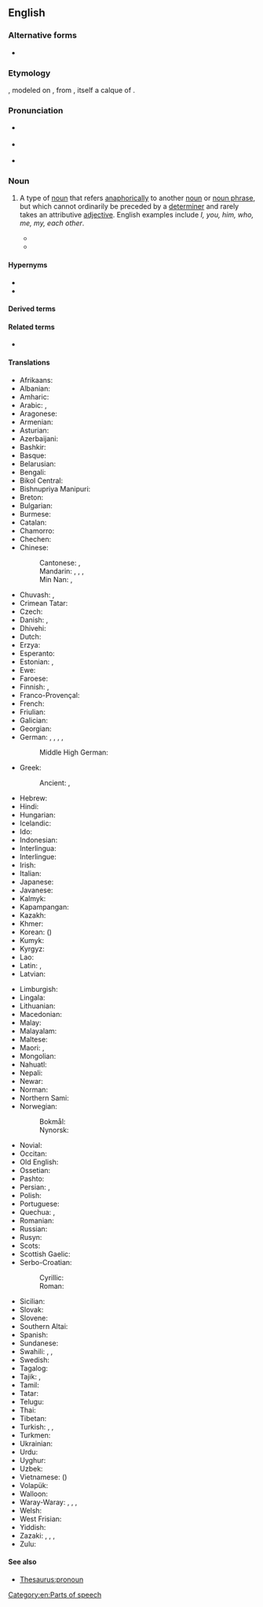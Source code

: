 ==English==
{{wikipedia}}

===Alternative forms===
* {{l|en|pronoune}} {{q|obsolete}}

===Etymology===
{{prefix|en|pro|noun}}, modeled on {{der|en|frm|pronom}}, from {{der|en|la|pronomen}}, itself a calque of {{der|en|grc|ᾰ̓ντωνῠμῐ́ᾱ}}.

===Pronunciation===
* {{a|RP}} {{IPA|en|/ˈpɹəʊnaʊn/}}
* {{a|US}} {{IPA|en|/ˈpɹoʊ.naʊn/}}
* {{audio|en|en-us-pronoun.ogg|Audio (US)}}

===Noun===
{{en-noun}}

# {{lb|en|grammar}} A type of [[noun]] that refers [[anaphora|anaphorically]] to another [[noun]] or [[noun phrase]], but which cannot ordinarily be preceded by a [[determiner]] and rarely takes an attributive [[adjective]]. English examples include ''I, you, him, who, me, my, each other''.
#* {{quote-book|en|year=2013|author=Nicholas Brownless|chapter=Spoken Discourse in Early English Newspapers|editor=Joad Raymond|title=News Networks in Seventeenth Century Britain and Europe|page=72|passage=As here the possessive '''pronoun''' 'our' has inclusive reference in that it a priori includes both the editor and reader, its presense amounts to a kind of pronominal bonding between writer and reader.}}
#* {{quote-book|en|year=2014|author=N. M. Gwynne|title=Gwynne's Latin: The ''Ultimate'' Introduction to Latin Including the Latin in Everyday English|publisher=Random House (ebook without page numbers)|passage=''Meus'' and ''tuus'' are called ''adjectival '''pronouns''''' – or alternatively ''possessive adjectives''.}}

====Hypernyms====
* {{l|en|part of speech}}
* {{l|en|pro-form}}

====Derived terms====
{{der3|en
|adjective pronoun|adjectival pronoun|demonstrative pronoun|pronoun demonstrative|determinative pronoun|emphasizing pronoun|indefinite pronoun|intensive pronoun|interrogative pronoun|object pronoun|personal pronoun|possessive pronoun|reciprocal pronoun|reflexive pronoun|relative pronoun|subject pronoun|substantive pronoun|substantival pronoun|gender-neutral pronoun|epicene pronoun|reflexive possessive pronoun|prepositional pronoun|resumptive pronoun|play the pronoun game
}}

====Related terms====
* {{l|en|pronominal}}

====Translations====
{{trans-top|type of noun}}
* Afrikaans: {{t+|af|voornaamwoord}}
* Albanian: {{t+|sq|përemri|m}}
* Amharic: {{t|am|ተውላጠ ስም}}
* Arabic: {{t+|ar|ضَمِير|m}}, {{t+|ar|ضَمَائِرُ|m-p}}
* Aragonese: {{t-needed|an}}
* Armenian: {{t+|hy|դերանուն}}
* Asturian: {{t+|ast|pronome}}
* Azerbaijani: {{t|az|əvəzlik}}
* Bashkir: {{t|ba|алмаш|sc=Cyrl}}
* Basque: {{t|eu|izenordain}}
* Belarusian: {{t|be|займе́ннік|m|sc=Cyrl}}
* Bengali: {{t|bn|সর্বনাম}}
* Bikol Central: {{t+|bcl|panangli}}
* Bishnupriya Manipuri: {{t-needed|bpy}}
* Breton: {{t+|br|raganv|m}}
* Bulgarian: {{t+|bg|местоиме́ние|n}}
* Burmese: {{t+|my|နာမ်စား|sc=Mymr}}
* Catalan: {{t+|ca|pronom|m}}
* Chamorro: {{t|ch|klå'an}}
* Chechen: {{l|ce|цӏерметдош}}
* Chinese:
*: Cantonese: {{t|yue|代詞|sc=Hani}}, {{t|yue|代词|tr=doi6 ci4|sc=Hani}}
*: Mandarin: {{t+|cmn|代詞|sc=Hani}}, {{t+|cmn|代词|tr=dàicí|sc=Hani}}, {{t+|cmn|代名詞|sc=Hani}}, {{t+|cmn|代名词|tr=dàimíngcí|sc=Hani}}
*: Min Nan: {{t|nan|代詞}}, {{t|nan|代词|tr=tāi-sû}}
* Chuvash: {{t|cv|местоимени|sc=Cyrl}}, {{t|cv|ылмаш}}
* Crimean Tatar: {{t|crh|zamir}}
* Czech: {{t+|cs|zájmeno|n}}
* Danish: {{t+|da|pronomen}}, {{t+|da|stedord}}
* Dhivehi: {{t-needed|dv}}
* Dutch: {{t+|nl|voornaamwoord|n}}
* Erzya: {{t|myv|таркасвал}}
* Esperanto: {{t+|eo|pronomo}}
* Estonian: {{t|et|asesõna}}, {{t+|et|pronoomen}}
* Ewe: {{t|ee|nuŋkɔteƒenɔnya}}
* Faroese: {{t|fo|fornavn|n}}
* Finnish: {{t+|fi|asemo}}, {{t+|fi|pronomini}}
* Franco-Provençal: {{t-needed|frp}}
* French: {{t+|fr|pronom|m}}
* Friulian: {{t-needed|fur}}
* Galician: {{t+|gl|pronome}}
* Georgian: {{t|ka|ნაცვალსახელი}}
* German: {{t+|de|Fürwort|n}}, {{t|de|Personwort|n}}, {{t|de|Personenwort|n}}, {{t+|de|Pronomen|n}}, {{t+|de|Pronom|n}}
*: Middle High German: {{t|gmh|vornam}}
* Greek: {{t+|el|αντωνυμία|f}}
*: Ancient: {{t|grc|ἀντωνυμία|f}}, {{t|grc|ἀντώνυμον|n}}
* Hebrew: {{t+|he|כנוי גוף|m|tr=kinoi guf|alt=כִּנּוּי גּוּף / כנוי גוף}}
* Hindi: {{t+|hi|सर्वनाम|m|sc=Deva}}
* Hungarian: {{t+|hu|névmás}}
* Icelandic: {{t+|is|fornafn|n}}
* Ido: {{t+|io|pronomo}}
* Indonesian: {{t+|id|pronomina}}
* Interlingua: {{t+|ia|pronomine}}
* Interlingue: {{t+|ie|pronómine}}
* Irish: {{t+|ga|forainm|m}}
* Italian: {{t+|it|pronome|m}}
* Japanese: {{t+|ja|代名詞|tr=だいめいし, daimeishi|sc=Jpan}}
* Javanese: {{t-needed|jv}}
* Kalmyk: {{t|xal|орч нерн}}
* Kapampangan: {{t|pam|panalili}}
* Kazakh: {{t+|kk|есімдік|sc=Cyrl}}
* Khmer: {{t+|km|សព្វនាម}}
* Korean: {{t+|ko|대명사}} ({{t+|ko|代名詞}})
* Kumyk: {{t|kum|орунча|tr=orunça}}
* Kyrgyz: {{t+|ky|жактама|sc=Cyrl}}
* Lao: {{t|lo|ສັບພະນາມ}}
* Latin: {{t|la|prōnōmen|n}}, {{t|la|prōvocābulum}}
* Latvian: {{t|lv|vietniekvārds|m}}
{{trans-mid}}
* Limburgish: {{t|li|veurnaamwaord|n}}
* Lingala: {{t|ln|likitana}}
* Lithuanian: {{t+|lt|įvardis|m}}
* Macedonian: {{t|mk|заменка|f}}
* Malay: {{t|ms|kata ganti diri}}
* Malayalam: {{t|ml|സര്‍വ്വനാമം|sc=Mlym}}
* Maltese: {{t+|mt|pronom|m}}
* Maori: {{t|mi|tūkapi}}, {{t|mi|kupu tūkapi}}
* Mongolian: {{t|mn|төлөөний нэр|sc=Cyrl}}
* Nahuatl: {{t|nah|tlācatōcāitl}}
* Nepali: {{t-needed|ne}}
* Newar: {{t-needed|new}}
* Norman: {{t|nrf|pronom|m}}
* Northern Sami: {{t|se|pronomen}}
* Norwegian:
*: Bokmål: {{t+|nb|pronomen}}
*: Nynorsk: {{t+|nn|pronomen}}
* Novial: {{t|nov|pronomine}}
* Occitan: {{t+|oc|pronom|m}}
* Old English: {{t|ang|bīnama|m}}
* Ossetian: {{t|os|номивӕг|sc=Cyrl}}
* Pashto: {{t+|ps|ضمير|m|tr=zamír}}
* Persian: {{t+|fa|ضمیر|tr=zamir|sc=fa-Arab}}, {{t|fa|پیشنام|tr=pišnâm|sc=fa-Arab}}
* Polish: {{t+|pl|zaimek|m}}
* Portuguese: {{t+|pt|pronome|m}}
* Quechua: {{t|qu|sutip rantin}}, {{t|qu|sutiranti}}
* Romanian: {{t+|ro|pronume|n}}
* Russian: {{t+|ru|местоиме́ние|n}}
* Rusyn: {{t|rue|містоназывник|m}}
* Scots: {{t|sco|pronoun}}
* Scottish Gaelic: {{t|gd|riochdair}}
* Serbo-Croatian:
*: Cyrillic: {{t|sh|заменица|f|sc=Cyrl}}
*: Roman: {{t|sh|zamenica|f}}
* Sicilian: {{t+|scn|prunomu|m}}
* Slovak: {{t+|sk|zámeno|n}}
* Slovene: {{t+|sl|zaímek|m}}
* Southern Altai: {{t|alt|солума}}
* Spanish: {{t+|es|pronombre|m}}
* Sundanese: {{t-needed|su}}
* Swahili: {{t|sw|dhamiri}}, {{t|sw|kijina}}, {{t|sw|kiwakilishi}}
* Swedish: {{t+|sv|pronomen|n}}
* Tagalog: {{t+|tl|panghalip}}
* Tajik: {{t+|tg|ҷонишин|sc=Cyrl}}, {{t|tg|замир‍|sc=Cyrl}}
* Tamil: {{t+|ta|பெயர்ச்சொல்}}
* Tatar: {{t+|tt|алмашлык|sc=Cyrl}}
* Telugu: {{t+|te|సర్వనామము}}
* Thai: {{t+|th|สรรพนาม}}
* Tibetan: {{t|bo|མིང་ཚབ}}
* Turkish: {{t+|tr|zamir}}, {{t|tr|ivazlık}}, {{t+|tr|almaş}}
* Turkmen: {{t+|tk|çalyşma}}
* Ukrainian: {{t+|uk|займе́нник|m|sc=Cyrl}}
* Urdu: {{t+|ur|ضمیر|m|tr=zamīr|sc=ur-Arab}}
* Uyghur: {{t|ug|ئالماش}}
* Uzbek: {{t+|uz|olmosh}}
* Vietnamese: {{t+|vi|đại từ}} ({{t|vi|代詞}})
* Volapük: {{t+|vo|pönop}}
* Walloon: {{t+|wa|prono}}
* Waray-Waray: {{t|war|imbesngaran}}, {{t|war|taligngaran}}, {{t|war|talingaran}}, {{t|war|talingáran}}
* Welsh: {{t|cy|rhagenw|m}}
* West Frisian: {{t+|fy|foarnamwurd|n}}
* Yiddish: {{t|yi|פּראָנאָם|m}}
* Zazaki: {{t|zza|zemir}}, {{t|zza|pesname}}, {{t|zza|pesname}}, {{t|zza|pesname}}
* Zulu: {{t|zu|isabizwana|c7|c8}}
{{trans-bottom}}

====See also====
* [[Thesaurus:pronoun]]

[[Category:en:Parts of speech]]